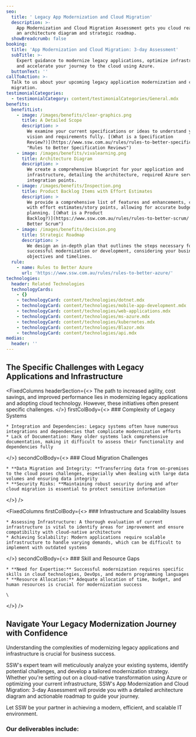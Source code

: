 ```yaml
---
seo:
  title: ' Legacy App Modernization and Cloud Migration'
  description: >-
    App Modernization and Cloud Migration Assessment gets you cloud ready with
    an architecture diagram and strategic roadmap.
  showBreadcrumb: false
booking:
  title: 'App Modernization and Cloud Migration: 3-day Assessment'
  subTitle: >-
    Expert guidance to modernize legacy applications, optimize infrastructure,
    and accelerate your journey to the cloud using Azure.
  buttonText: ''
callToAction: >-
  Talk to us about your upcoming legacy application modernization and cloud
  migration.
testimonialCategories:
  - testimonialCategory: content/testimonialCategories/General.mdx
benefits:
  benefitList:
    - image: /images/benefits/clear-graphics.png
      title: A Detailed Scope
      description: >
        We examine your current specifications or ideas to understand your
        vision and requirements fully. [(What is a Specification
        Review?)](https://www.ssw.com.au/rules/rules-to-better-specification-reviews/
        "Rules to Better Specification Reviews")
    - image: /images/benefits/vivalearning.png
      title: Architecture Diagram
      description: >
        We create a comprehensive blueprint for your application and
        infrastructure, detailing the architecture, required Azure services, and
        integration points.
    - image: /images/benefits/Inspection.png
      title: Product Backlog Items with Effort Estimates
      description: >
        We provide a comprehensive list of features and enhancements, complete
        with effort estimates/story points, allowing for accurate budgeting and
        planning. [(What is a Product
        Backlog?)](https://www.ssw.com.au/rules/rules-to-better-scrum/ "Rules to
        Better Scrum")
    - image: /images/benefits/decision.png
      title: Strategic Roadmap
      description: >
        We design an in-depth plan that outlines the steps necessary for
        successful modernization or development, considering your business
        objectives and timelines.
  rule:
    - name: Rules to Better Azure
      url: 'https://www.ssw.com.au/rules/rules-to-better-azure/'
technologies:
  header: Related Technologies
  technologyCards:
    - {}
    - technologyCard: content/technologies/dotnet.mdx
    - technologyCard: content/technologies/mobile-app-development.mdx
    - technologyCard: content/technologies/web-applications.mdx
    - technologyCard: content/technologies/ms-azure.mdx
    - technologyCard: content/technologies/kubernetes.mdx
    - technologyCard: content/technologies/Blazor.mdx
    - technologyCard: content/technologies/api.mdx
medias:
  header: ''
---
```


## The Specific Challenges with Legacy Applications and Infrastructure

<FixedColumns
  headerSection={<>
    The path to increased agility, cost savings, and improved performance lies in modernizing legacy applications and adopting cloud technology. However, these initiatives often present specific challenges.
  </>}
  firstColBody={<>
    ### Complexity of Legacy Systems
    
    * Integration and Dependencies: Legacy systems often have numerous integrations and dependencies that complicate modernization efforts
    * Lack of Documentation: Many older systems lack comprehensive documentation, making it difficult to assess their functionality and dependencies fully
  </>}
  secondColBody={<>
    ### Cloud Migration Challenges
    
    * **Data Migration and Integrity: **Transferring data from on-premises to the cloud poses challenges, especially when dealing with large data volumes and ensuring data integrity
    * **Security Risks: **Maintaining robust security during and after cloud migration is essential to protect sensitive information
  </>}
/>

<FixedColumns
  firstColBody={<>
    ### Infrastructure and Scalability Issues
    
    * Assessing Infrastructure: A thorough evaluation of current infrastructure is vital to identify areas for improvement and ensure compatibility with cloud-native architecture
    * Achieving Scalability: Modern applications require scalable infrastructure to handle varying demands, which can be difficult to implement with outdated systems
  </>}
  secondColBody={<>
    ### Skill and Resource Gaps
    
    * **Need for Expertise:** Successful modernization requires specific skills in cloud technologies, DevOps, and modern programming languages
    * **Resource Allocation:** Adequate allocation of time, budget, and human resources is crucial for modernization success
    
    \
  </>}
/>

<FixedColumns />

<FixedColumns />

## Navigate Your Legacy Modernization Journey with Confidence

Understanding the complexities of modernizing legacy applications and infrastructure is crucial for business success.

SSW's expert team will meticulously analyze your existing systems, identify potential challenges, and develop a tailored modernization strategy. Whether you're setting out on a cloud-native transformation using Azure or optimizing your current infrastructure, SSW's App Modernization and Cloud Migration: 3-day Assessment will provide you with a detailed architecture diagram and actionable roadmap to guide your journey.

Let SSW be your partner in achieving a modern, efficient, and scalable IT environment.

<VideoEmbed url="https://www.youtube.com/watch?v=N9QOoTwOo_U" caption=".NET Migration Services | William Liebenberg | SSW Consulting (3 mins)" duration="" removeMargin={false} />

<VideoEmbed url="https://www.youtube.com/watch?v=l9iqrW9NS8g" caption="The future of App modernization with Richard Campbell and Ulysses Maclaren" />

### Our deliverables include:
